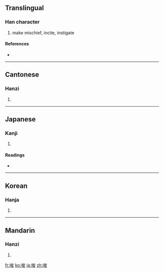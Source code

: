 ==Translingual==

===Han character===
{{Han char|rn=30|rad=口|as=07|sn=10|four=6304<sub>7</sub>|canj=口戈金水 (RICE)}}

# make mischief, incite, instigate

====References====
* {{Han ref|kx=0191.310|dkj=03696|dj=0411.070|hdz=10635.070|uh=5506|ud=21766|bh=ADF6|bd=44534}}

----

==Cantonese==

===Hanzi===
{{yue-hanzi|jyut=|y=so1}}

# {{defn|Cantonese}}

----

==Japanese==

===Kanji===
{{ja-kanji|grade=c|rs=口07}}

# {{defn|Japanese}}

====Readings====
* {{ja-readings|on=[[さ]] (sa)|kun=[[そそのかす]] (sosonokasu)}}

----

==Korean==

===Hanja===
{{ko-hanja|hangeul=사|rv=sa|mr=sa}}

# {{defn|Korean}}

----

==Mandarin==

===Hanzi===
{{cmn-hanzi|pin=[[ài]] ([[ai4]]), [[suō]] ([[suo1]])|wg=ai<sup>4</sup>, so<sup>1</sup>}}

# {{defn|Mandarin}}

[[fr:唆]]
[[ko:唆]]
[[ja:唆]]
[[zh:唆]]